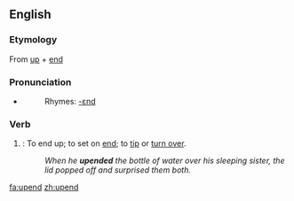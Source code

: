 ==English==

===Etymology===
From [[up]] + [[end]]

===Pronunciation===
*{{audio|en-us-upend.ogg|Audio (US)}}
*:Rhymes: [[Rhymes:English:-ɛnd|-ɛnd]]

===Verb===
{{en-verb}}

# {{transitive}}: To end up; to set on [[end]]; to [[tip]] or [[turn over]].
#:''When he '''upended''' the bottle of water over his sleeping sister, the lid popped off and surprised them both.''

[[fa:upend]]
[[zh:upend]]
